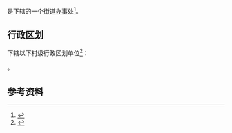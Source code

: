 {{中国乡级行政区|21/14/02/400/000}}

'''{{PAGENAMEBASE}}'''是{{PRC admin/fullname|21/14/02/400/000|3}}下辖的一个[[街道办事处|街道办事处]]<ref>{{PRC admin/ref sgc|{{PRC admin/parent|21/14/02/400/000}}}}</ref>。

== 行政区划 ==
{{PAGENAMEBASE}}下辖以下村级行政区划单位<ref>{{PRC admin/ref sgc|21/14/02/400/000}}</ref>：

{{PRC admin/children|21/14/02/400/000}}。

== 参考资料 ==
{{reflist}}

{{辽宁行政区划小作品}}
{{PRC admin/navcat|21/14/02/400/000}}